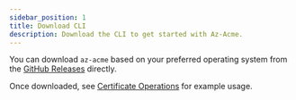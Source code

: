 ---
sidebar_position: 1
title: Download CLI
description: Download the CLI to get started with Az-Acme.
---


You can download  ```az-acme``` based on your preferred operating system from the [GitHub Releases](https://github.com/az-acme/az-acme-cli/releases) directly.

Once downloaded, see [Certificate Operations](../operations.md) for example usage.